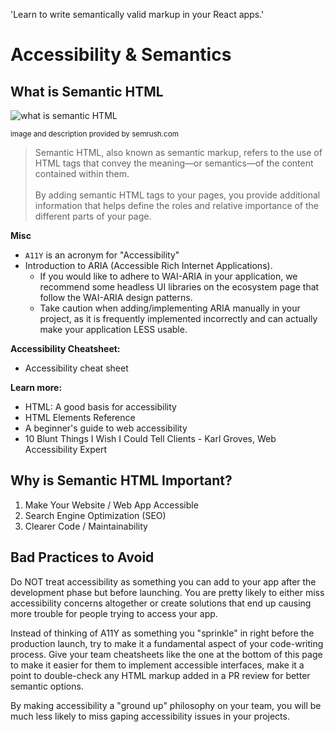   'Learn to write semantically valid markup in your React apps.'

# Accessibility & Semantics

## What is Semantic HTML

<img
  className="mb-0 w-full rounded border border-zinc-900/10 dark:border-white/10 lg:max-w-[600px]"
  src="https://static.semrush.com/blog/uploads/media/cc/85/cc85d452a743e27f68d426df35e4da7d/EN-Semantic-Search-Non-Semantic.webp"
  alt="what is semantic HTML"
/>
<p><small>image and description provided by <Resource url='https://www.semrush.com/blog/semantic-html5-guide/'>semrush.com</Resource></small></p>

> Semantic HTML, also known as semantic markup, refers to the use of HTML tags that convey the meaning—or semantics—of the content contained within them. <br/><br/>By adding semantic HTML tags to your pages, you provide additional information that helps define the roles and relative importance of the different parts of your page.

**Misc**

- `A11Y` is an acronym for "Accessibility"
- Introduction to <Resource url='https://web.dev/learn/accessibility/aria-html/#introduction-to-aria'>ARIA (Accessible Rich Internet Applications)</Resource>.
  - If you would like to adhere to WAI-ARIA in your application, we recommend some headless UI libraries on the ecosystem page that follow the WAI-ARIA <Resource url='https://www.w3.org/WAI/ARIA/apg/patterns/'>design patterns</Resource>.
  - Take caution when adding/implementing ARIA manually in your project, as it is frequently implemented incorrectly and can actually make your application LESS usable.

**Accessibility Cheatsheet:**

- <Resource url='https://learntheweb.courses/topics/accessibility-cheat-sheet/'>Accessibility cheat sheet</Resource>

**Learn more:**

- <Resource url='https://developer.mozilla.org/en-US/docs/Learn/Accessibility/HTML'>HTML: A good basis for accessibility</Resource>
- <Resource url='https://developer.mozilla.org/en-US/docs/Web/HTML/Element'>HTML Elements Reference</Resource>
- <Resource url='https://bootcamp.uxdesign.cc/beginners-guide-to-web-accessibility-514644750b0f'>A beginner's guide to web accessibility</Resource>
- <Resource url='https://karlgroves.com/ten-blunt-things-i-wish-i-could-tell-clients/'>10 Blunt Things I Wish I Could Tell Clients</Resource> - Karl Groves, Web Accessibility Expert

## Why is Semantic HTML Important?

1. Make Your Website / Web App Accessible
2. Search Engine Optimization (SEO)
3. Clearer Code / Maintainability

## Bad Practices to Avoid

Do NOT treat accessibility as something you can add to your app after the development phase but before launching. You are pretty likely to either miss accessibility concerns altogether or create solutions that end up causing more trouble for people trying to access your app.

Instead of thinking of A11Y as something you "sprinkle" in right before the production launch, try to make it a fundamental aspect of your code-writing process. Give your team cheatsheets like the one at the bottom of this page to make it easier for them to implement accessible interfaces, make it a point to double-check any HTML markup added in a PR review for better semantic options.

By making accessibility a "ground up" philosophy on your team, you will be much less likely to miss gaping accessibility issues in your projects.
